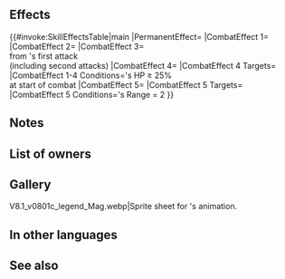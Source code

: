 {{Weapon Infobox
|tagid=SID_白き神竜王のブレス
|intID=3980
|image=wep_ac075
|exclusive=1
|weaponType=Dragonstone
|cost=400
|might=16
|range=1
|cooldown=-1
|effect=Accelerates Special trigger (cooldown count-1). At start of combat, if unit's HP ≥ 25%, grants Atk/Spd/Def/Res+X to unit (X = 25% of foe's Atk at start of combat, - 4; min 5, max 14), deals damage = 20% of unit's Spd (excluding area-of-effect Specials), reduces damage from foe's first attack by 40% ("first attack" normally means only the first strike; for effects that grant "unit attacks twice," it means the first and second strikes), and inflicts Special cooldown charge -1 on foe per attack (only highest value applied; does not stack) during combat. If foe's Range = 2, calculates damage using the lower of foe's Def or Res.
|required=Flametongue
|properties=random_owner
}}
==Effects==
{{#invoke:SkillEffectsTable|main
|PermanentEffect={{Eft|Accelerate Special}}
|CombatEffect 1={{Eft|Temporary buffs|Atk/Spd/Def/Res|25% of {{Tgt|Foe}}'s Atk<br>at start of combat, -4|min=5|max=14}}
|CombatEffect 2={{Eft|Damage Boost|20% of {{Tgt|Unit}}'s Spd}}
|CombatEffect 3={{Eft|Damage Reduction|40%}}<br>from {{Tgt|Foe}}'s first attack<br>(including second attacks)
|CombatEffect 4={{Eft|Guard}}
|CombatEffect 4 Targets={{Tgt|Foe}}
|CombatEffect 1-4 Conditions={{Tgt|Unit}}'s HP ≥ 25%<br>at start of combat
|CombatEffect 5={{Eft|Lower Def Res}}
|CombatEffect 5 Targets={{Tgt|Unit}}
|CombatEffect 5 Conditions={{Tgt|Foe}}'s Range = 2
}}

==Notes==
{{Temporary buffs}}
{{At start of combat}}
{{DamageBoost}}
{{DamagePercentageReduction}}
{{CooldownChargeMinus}}
{{LowerDefRes}}
==List of owners==
{{Skill Hero List}}
==Gallery==
<gallery>
V8.1_v0801c_legend_Mag.webp|Sprite sheet for {{PAGENAME}}'s animation.
</gallery>
==In other languages==
{{OtherLanguages
|japanese=白き神竜王のブレス
|german=Königlicher Stein
|spanishEU=Piedra de la reina
|spanishLA=Piedra de la reina
|french=Pierre de reine
|italian=Pietra regina
|chineseTW=純白神龍王吐息
|portuguese=Pedra da rainha
}}
==See also==
{{See also skills|cond=Description LIKE '%of foe_s Atk at start of combat%' AND Exclusive='1'}}
{{Weapons Navbox}}